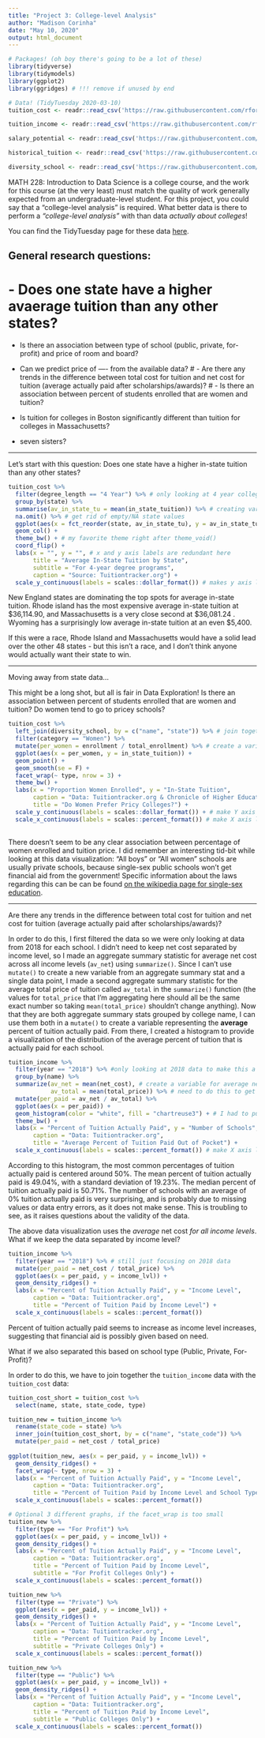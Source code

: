```yaml
---
title: "Project 3: College-level Analysis"
author: "Madison Corinha"
date: "May 10, 2020"
output: html_document
---
```


```r
# Packages! (oh boy there's going to be a lot of these)
library(tidyverse)
library(tidymodels)
library(ggplot2)
library(ggridges) # !!! remove if unused by end
```


```r
# Data! (TidyTuesday 2020-03-10)
tuition_cost <- readr::read_csv('https://raw.githubusercontent.com/rfordatascience/tidytuesday/master/data/2020/2020-03-10/tuition_cost.csv')

tuition_income <- readr::read_csv('https://raw.githubusercontent.com/rfordatascience/tidytuesday/master/data/2020/2020-03-10/tuition_income.csv') 

salary_potential <- readr::read_csv('https://raw.githubusercontent.com/rfordatascience/tidytuesday/master/data/2020/2020-03-10/salary_potential.csv')

historical_tuition <- readr::read_csv('https://raw.githubusercontent.com/rfordatascience/tidytuesday/master/data/2020/2020-03-10/historical_tuition.csv')

diversity_school <- readr::read_csv('https://raw.githubusercontent.com/rfordatascience/tidytuesday/master/data/2020/2020-03-10/diversity_school.csv')
```


MATH 228: Introduction to Data Science is a college course, and the work for this course (at the very least) must match the quality of work generally expected from an undergraduate-level student. For this project, you could say that a "college-level analysis" is required. What better data is there to perform a *"college-level analysis"* with than data *actually about colleges*!

You can find the TidyTuesday page for these data [here](https://github.com/rfordatascience/tidytuesday/blob/master/data/2020/2020-03-10/readme.md).

## General research questions:

#  - Does one state have a higher avaerage tuition than any other states?
  - Is there an association between type of school (public, private, for-profit) and price of room and board?
  - Can we predict price of ---- from the available data?
#  - Are there any trends in the difference between total cost for tuition and net cost for tuition (average actually paid after scholarships/awards)?
#  - Is there an association between percent of students enrolled that are women and tuition?
 
  - Is tuition for colleges in Boston significantly different than tuition for colleges in Massachusetts?
  - seven sisters?

***

Let's start with this question: Does one state have a higher in-state tuition than any other states?

```r
tuition_cost %>% 
  filter(degree_length == "4 Year") %>% # only looking at 4 year colleges
  group_by(state) %>% 
  summarise(av_in_state_tu = mean(in_state_tuition)) %>% # creating variable for average in-state tuition for whole state
  na.omit() %>% # get rid of empty/NA state values
  ggplot(aes(x = fct_reorder(state, av_in_state_tu), y = av_in_state_tu)) + # fct_reorder() organizes bars in descending order (it looks WAY better!)
  geom_col() +
  theme_bw() + # my favorite theme right after theme_void()
  coord_flip() +
  labs(x = "", y = "", # x and y axis labels are redundant here
       title = "Average In-State Tuition by State",
       subtitle = "For 4-year degree programs",
       caption = "Source: Tuitiontracker.org") +
  scale_y_continuous(labels = scales::dollar_format()) # makes y axis labels into $ with commas
```

New England states are dominating the top spots for average in-state tuition. Rhode island has the most expensive average in-state tuition at \$36,114.90, and Massachusetts is a very close second at \$36,081.24 . Wyoming has a surprisingly low average in-state tuition at an even $5,400.

If this were a race, Rhode Island and Massachusetts would have a solid lead over the other 48 states - but this isn't a race, and I don't think anyone would actually want their state to win. 

*** 
Moving away from state data...


This might be a long shot, but all is fair in Data Exploration! Is there an association between percent of students enrolled that are women and tuition? Do women tend to go to pricey schools?

```r
tuition_cost %>% 
  left_join(diversity_school, by = c("name", "state")) %>% # join together tuition_income and diversity_school data
  filter(category == "Women") %>% 
  mutate(per_women = enrollment / total_enrollment) %>% # create a variable for percent of women enrolled
  ggplot(aes(x = per_women, y = in_state_tuition)) +
  geom_point() +
  geom_smooth(se = F) +
  facet_wrap(~ type, nrow = 3) +
  theme_bw() +
  labs(x = "Proportion Women Enrolled", y = "In-State Tuition",
       caption = "Data: Tuitiontracker.org & Chronicle of Higher Education", # tuition_cost from Tuitiontracker.org; diversity_school from Chron. Higher Ed
       title = "Do Women Prefer Pricy Colleges?") +
  scale_y_continuous(labels = scales::dollar_format()) + # make Y axis labels $
  scale_x_continuous(labels = scales::percent_format()) # make X axis labels %
 
```

There doesn't seem to be any clear association between percentage of women enrolled and tuition price. I did remember an interesting tid-bit while looking at this data visualization: "All boys" or "All women" schools are usually private schools, because single-sex public schools won't get financial aid from the government!
Specific information about the laws regarding this can be can be found [on the wikipedia page for single-sex education](https://en.wikipedia.org/wiki/Single-sex_education#United_States).

***

Are there any trends in the difference between total cost for tuition and net cost for tuition (average actually paid after scholarships/awards)?

In order to do this, I first filtered the data so we were only looking at data from 2018 for each school. I didn't need to keep net cost separated by income level, so I made an aggregate summary statistic for average net cost across all income levels (`av_net`) using `summarize()`. Since I can't use `mutate()` to create a new variable from an aggregate summary stat and a single data point, I made a second aggregate summary statistic for the average total price of tuition called `av_total` in the `summarize()` function (the values for `total_price` that I'm aggregating here should all be the same exact number so taking `mean(total_price)` shouldn't change anything). Now that they are both aggregate summary stats grouped by college name, I can use them both in a `mutate()` to create a variable representing the **average** percent of tuition actually paid. From there, I created a histogram to provide a visualization of the distribution of the average percent of tuition that is actually paid for each school.

```r
tuition_income %>% 
  filter(year == "2018") %>% #only looking at 2018 data to make this a little less complicated
  group_by(name) %>% 
  summarize(av_net = mean(net_cost), # create a variable for average net cost (for all income levels)
            av_total = mean(total_price)) %>% # need to do this to get aggregate summary stat of total cost
  mutate(per_paid = av_net / av_total) %>% 
  ggplot(aes(x = per_paid)) +
  geom_histogram(color = "white", fill = "chartreuse3") + # I had to put this color in somewhere :)
  theme_bw() +
  labs(x = "Percent of Tuition Actually Paid", y = "Number of Schools",
       caption = "Data: Tuitiontracker.org",
       title = "Average Percent of Tuition Paid Out of Pocket") +
  scale_x_continuous(labels = scales::percent_format()) # make X axis labels %
```

According to this histogram, the most common percentages of tuition actually paid is centered around 50%. The mean percent of tuition actually paid is 49.04%, with a standard deviation of 19.23%. The median percent of tuition actually paid is 50.71%. The number of schools with an average of 0% tuition actually paid is very surprising, and is probably due to missing values or data entry errors, as it does not make sense. This is troubling to see, as it raises questions about the validity of the data. 


The above data visualization uses the *average* net cost *for all income levels*. What if we keep the data separated by income level?

```r
tuition_income %>% 
  filter(year == "2018") %>% # still just focusing on 2018 data
  mutate(per_paid = net_cost / total_price) %>% 
  ggplot(aes(x = per_paid, y = income_lvl)) +
  geom_density_ridges() +
  labs(x = "Percent of Tuition Actually Paid", y = "Income Level",
       caption = "Data: Tuitiontracker.org",
       title = "Percent of Tuition Paid by Income Level") +
  scale_x_continuous(labels = scales::percent_format())
```

Percent of tuition actually paid seems to increase as income level increases, suggesting that financial aid is possibly given based on need. 


What if we also separated this based on school type (Public, Private, For-Profit)?

In order to do this, we have to join together the `tuition_income` data with the `tuition_cost` data:

```r
tuition_cost_short = tuition_cost %>% 
  select(name, state, state_code, type)

tuition_new = tuition_income %>% 
  rename(state_code = state) %>% 
  inner_join(tuition_cost_short, by = c("name", "state_code")) %>% 
  mutate(per_paid = net_cost / total_price)
  
ggplot(tuition_new, aes(x = per_paid, y = income_lvl)) +
  geom_density_ridges() +
  facet_wrap(~ type, nrow = 3) +
  labs(x = "Percent of Tuition Actually Paid", y = "Income Level",
       caption = "Data: Tuitiontracker.org",
       title = "Percent of Tuition Paid by Income Level and School Type") +
  scale_x_continuous(labels = scales::percent_format())
```

```r
# Optional 3 different graphs, if the facet_wrap is too small
tuition_new %>% 
  filter(type == "For Profit") %>% 
  ggplot(aes(x = per_paid, y = income_lvl)) +
  geom_density_ridges() +
  labs(x = "Percent of Tuition Actually Paid", y = "Income Level",
       caption = "Data: Tuitiontracker.org",
       title = "Percent of Tuition Paid by Income Level",
       subtitle = "For Profit Colleges Only") +
  scale_x_continuous(labels = scales::percent_format())

tuition_new %>% 
  filter(type == "Private") %>% 
  ggplot(aes(x = per_paid, y = income_lvl)) +
  geom_density_ridges() +
  labs(x = "Percent of Tuition Actually Paid", y = "Income Level",
       caption = "Data: Tuitiontracker.org",
       title = "Percent of Tuition Paid by Income Level",
       subtitle = "Private Colleges Only") +
  scale_x_continuous(labels = scales::percent_format())

tuition_new %>% 
  filter(type == "Public") %>% 
  ggplot(aes(x = per_paid, y = income_lvl)) +
  geom_density_ridges() +
  labs(x = "Percent of Tuition Actually Paid", y = "Income Level",
       caption = "Data: Tuitiontracker.org",
       title = "Percent of Tuition Paid by Income Level",
       subtitle = "Public Colleges Only") +
  scale_x_continuous(labels = scales::percent_format())
```





